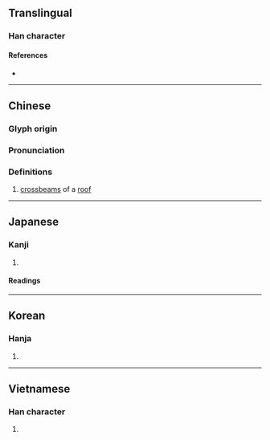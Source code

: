 {{also|航}}
{{character info/new}}
==Translingual==

===Han character===
{{Han char|rn=75|rad=木|as=06|sn=10|four=41921|canj=DHON|ids=⿰木行}}

====References====
* {{Han ref|kx=0525.010|dkj=14754|dj=0913.060|hdz=21201.090|uh=6841|ud=26689|bh=AEEC|bd=44780}}

----

==Chinese==
{{zh-forms}}

===Glyph origin===
{{Han etym}}

===Pronunciation===
{{zh-pron
|m=héng,háng
|c=haang4,hang4,hong4,hong6
|mc=y
|oc=y
|ma=
|cat=n
}}

===Definitions===
{{zh-hanzi}}

# [[crossbeam]]s of a [[roof]]

----

==Japanese==

===Kanji===
{{ja-kanji|grade=|rs=木06}}

# {{defn|lang=ja|sort=木06}}

====Readings====
{{ja-readings
|on=こう
|kun=けた-
}}

----

==Korean==

===Hanja===
{{ko-hanja|hangeul=[[항]], [[형]]|eumhun=|rv=hang, hyeong|mr=hang, hyŏng|y=hang, hyeng}}

# {{defn|lang=ko|sort=木06}}

----

==Vietnamese==

===Han character===
{{vi-readings|rs=木06|hanviet=hành}}

# {{defn|lang=vi|sort=木06}}